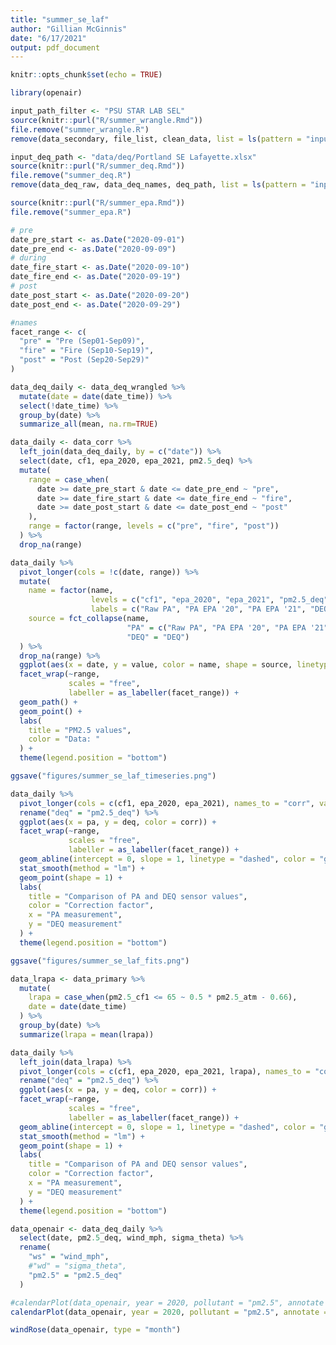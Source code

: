 ```yaml
---
title: "summer_se_laf"
author: "Gillian McGinnis"
date: "6/17/2021"
output: pdf_document
---
```


```r
knitr::opts_chunk$set(echo = TRUE)

library(openair)
```

```r
input_path_filter <- "PSU STAR LAB SEL"
source(knitr::purl("R/summer_wrangle.Rmd"))
file.remove("summer_wrangle.R")
remove(data_secondary, file_list, clean_data, list = ls(pattern = "input_"))

input_deq_path <- "data/deq/Portland SE Lafayette.xlsx"
source(knitr::purl("R/summer_deq.Rmd"))
file.remove("summer_deq.R")
remove(data_deq_raw, data_deq_names, deq_path, list = ls(pattern = "input_"))

source(knitr::purl("R/summer_epa.Rmd"))
file.remove("summer_epa.R")
```

```r
# pre
date_pre_start <- as.Date("2020-09-01")
date_pre_end <- as.Date("2020-09-09")
# during
date_fire_start <- as.Date("2020-09-10")
date_fire_end <- as.Date("2020-09-19")
# post
date_post_start <- as.Date("2020-09-20")
date_post_end <- as.Date("2020-09-29")

#names
facet_range <- c(
  "pre" = "Pre (Sep01-Sep09)",
  "fire" = "Fire (Sep10-Sep19)",
  "post" = "Post (Sep20-Sep29)"
)
```


```r
data_deq_daily <- data_deq_wrangled %>% 
  mutate(date = date(date_time)) %>% 
  select(!date_time) %>% 
  group_by(date) %>% 
  summarize_all(mean, na.rm=TRUE)

data_daily <- data_corr %>% 
  left_join(data_deq_daily, by = c("date")) %>% 
  select(date, cf1, epa_2020, epa_2021, pm2.5_deq) %>% 
  mutate(
    range = case_when(
      date >= date_pre_start & date <= date_pre_end ~ "pre",
      date >= date_fire_start & date <= date_fire_end ~ "fire",
      date >= date_post_start & date <= date_post_end ~ "post"
    ),
    range = factor(range, levels = c("pre", "fire", "post"))
  ) %>% 
  drop_na(range)
```

```r

data_daily %>% 
  pivot_longer(cols = !c(date, range)) %>% 
  mutate(
    name = factor(name,
                  levels = c("cf1", "epa_2020", "epa_2021", "pm2.5_deq"),
                  labels = c("Raw PA", "PA EPA '20", "PA EPA '21", "DEQ")),
    source = fct_collapse(name,
                          "PA" = c("Raw PA", "PA EPA '20", "PA EPA '21"),
                          "DEQ" = "DEQ")
  ) %>% 
  drop_na(range) %>% 
  ggplot(aes(x = date, y = value, color = name, shape = source, linetype = source)) +
  facet_wrap(~range,
             scales = "free",
             labeller = as_labeller(facet_range)) +
  geom_path() +
  geom_point() +
  labs(
    title = "PM2.5 values",
    color = "Data: "
  ) +
  theme(legend.position = "bottom")

ggsave("figures/summer_se_laf_timeseries.png")
```

```r
data_daily %>% 
  pivot_longer(cols = c(cf1, epa_2020, epa_2021), names_to = "corr", values_to = "pa") %>% 
  rename("deq" = "pm2.5_deq") %>% 
  ggplot(aes(x = pa, y = deq, color = corr)) +
  facet_wrap(~range,
             scales = "free",
             labeller = as_labeller(facet_range)) +
  geom_abline(intercept = 0, slope = 1, linetype = "dashed", color = "gray") +
  stat_smooth(method = "lm") +
  geom_point(shape = 1) +
  labs(
    title = "Comparison of PA and DEQ sensor values",
    color = "Correction factor",
    x = "PA measurement",
    y = "DEQ measurement"
  ) +
  theme(legend.position = "bottom")

ggsave("figures/summer_se_laf_fits.png")
```

```r
data_lrapa <- data_primary %>% 
  mutate(
    lrapa = case_when(pm2.5_cf1 <= 65 ~ 0.5 * pm2.5_atm - 0.66),
    date = date(date_time)
  ) %>% 
  group_by(date) %>% 
  summarize(lrapa = mean(lrapa))

data_daily %>% 
  left_join(data_lrapa) %>% 
  pivot_longer(cols = c(cf1, epa_2020, epa_2021, lrapa), names_to = "corr", values_to = "pa") %>% 
  rename("deq" = "pm2.5_deq") %>% 
  ggplot(aes(x = pa, y = deq, color = corr)) +
  facet_wrap(~range,
             scales = "free",
             labeller = as_labeller(facet_range)) +
  geom_abline(intercept = 0, slope = 1, linetype = "dashed", color = "gray") +
  stat_smooth(method = "lm") +
  geom_point(shape = 1) +
  labs(
    title = "Comparison of PA and DEQ sensor values",
    color = "Correction factor",
    x = "PA measurement",
    y = "DEQ measurement"
  ) +
  theme(legend.position = "bottom")
```

```r
data_openair <- data_deq_daily %>% 
  select(date, pm2.5_deq, wind_mph, sigma_theta) %>% 
  rename(
    "ws" = "wind_mph",
    #"wd" = "sigma_theta",
    "pm2.5" = "pm2.5_deq"
  )

#calendarPlot(data_openair, year = 2020, pollutant = "pm2.5", annotate = "wd")
calendarPlot(data_openair, year = 2020, pollutant = "pm2.5", annotate = "ws")

windRose(data_openair, type = "month")
```


